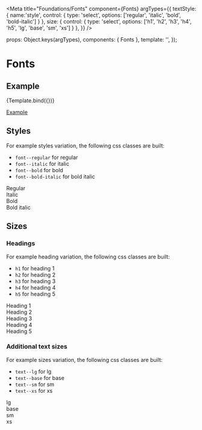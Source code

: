 
<Meta 
  title="Foundations/Fonts" 
  component={Fonts}
  argTypes={{
    textStyle: { name:'style', control: { type: 'select', options: ['regular', 'italic', 'bold', 'bold-italic'] } },
    size: { control: { type: 'select', options: ['h1', 'h2', 'h3', 'h4', 'h5', 'lg', 'base', 'sm', 'xs'] } },
  }}
/>

  props: Object.keys(argTypes),
  components: { Fonts },
  template: '<Fonts :label="label" :textStyle="textStyle" :size="size" />',
});

# Fonts

## Example

<Canvas>
  <Story
    name="Example"
    args={{
      label: 'Text',
      textStyle: 'regular',
      size: 'base'
    }}
  >
    {Template.bind({})}
  </Story>
</Canvas>

<ArgsTable story="Example" />

[Example](?path=/story/foundations-fonts-implementation--example)


## Styles
For example styles variation, the following css classes are built:
- `font--regular` for regular
- `font--italic` for italic
- `font--bold` for bold
- `font--bold-italic`  for bold italic

<Canvas>
  <div>
    <div class="font--regular">Regular</div>
    <div class="font--italic">Italic</div>
    <div class="font--bold">Bold</div>
    <div class="font--bold-italic">Bold italic</div>
  </div>
</Canvas>

## Sizes

### Headings
For example heading variation, the following css classes are built:
- `h1` for heading 1
- `h2` for heading 2
- `h3` for heading 3
- `h4` for heading 4
- `h5` for heading 5

<Canvas>
  <div>
    <div class="h1 font--bold">Heading 1</div>
    <div class="h2 font--bold">Heading 2</div>
    <div class="h3 font--bold">Heading 3</div>
    <div class="h4 font--bold">Heading 4</div>
    <div class="h5 font--bold">Heading 5</div>
  </div>
</Canvas>

### Additional text sizes
For example sizes variation, the following css classes are built:
- `text--lg` for lg
- `text--base` for base
- `text--sm` for sm
- `text--xs` for xs

<Canvas>
  <div>
    <div class="text--lg">lg</div>
    <div class="text--base">base</div>
    <div class="text--sm">sm</div>
    <div class="text--xs">xs</div>
  </div>
</Canvas>